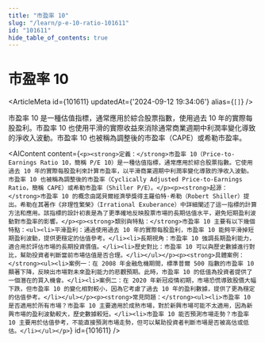 ```yaml
---
title: "市盈率 10"
slug: "/learn/p-e-10-ratio-101611"
id: "101611"
hide_table_of_contents: true
---
```



# 市盈率 10

<ArticleMeta id={101611} updatedAt={'2024-09-12 19:34:06'} alias={`[]`} />
<div className='border-solid border-b border-t-0 my-4 border-[var(--ifm-color-gray-300)]' />

市盈率 10 是一種估值指標，通常應用於綜合股票指數，使用過去 10 年的實際每股盈利。市盈率 10 也使用平滑的實際收益來消除通常商業週期中利潤率變化導致的淨收入波動。市盈率 10 也被稱為調整後的市盈率（CAPE）或希勒市盈率。

<AIContent content={`<p><strong>定義：</strong>市盈率 10（Price-to-Earnings Ratio 10，簡稱 P/E 10）是一種估值指標，通常應用於綜合股票指數。它使用過去 10 年的實際每股盈利來計算市盈率，以平滑商業週期中利潤率變化導致的淨收入波動。市盈率 10 也被稱為調整後的市盈率（Cyclically Adjusted Price-to-Earnings Ratio，簡稱 CAPE）或希勒市盈率（Shiller P/E）。</p><p><strong>起源：</strong>市盈率 10 的概念由諾貝爾經濟學獎得主羅伯特·希勒（Robert Shiller）提出。希勒在其著作《非理性繁榮》（Irrational Exuberance）中詳細闡述了這一指標的計算方法和應用。該指標的設計初衷是為了更準確地反映股票市場的長期估值水平，避免短期盈利波動對市盈率的影響。</p><p><strong>類別與特點：</strong>市盈率 10 主要有以下幾個特點：<ul><li>平滑盈利：通過使用過去 10 年的實際每股盈利，市盈率 10 能夠平滑掉短期盈利波動，提供更穩定的估值參考。</li><li>長期視角：市盈率 10 強調長期盈利能力，適合用於評估市場的長期投資價值。</li><li>歷史對比：市盈率 10 可以與歷史數據進行對比，幫助投資者判斷當前市場估值是否合理。</li></ul></p><p><strong>具體案例：</strong><ul><li>案例一：在 2008 年金融危機期間，標準普爾 500 指數的市盈率 10 顯著下降，反映出市場對未來盈利能力的悲觀預期。此時，市盈率 10 的低值為投資者提供了一個潛在的買入機會。</li><li>案例二：在 2020 年新冠疫情初期，市場恐慌導致股價大幅下跌，但市盈率 10 的變化相對較小，因為它考慮了過去 10 年的盈利數據，提供了更為穩定的估值參考。</li></ul></p><p><strong>常見問題：</strong><ul><li>市盈率 10 是否適用於所有市場？市盈率 10 主要適用於成熟市場，對於新興市場可能不太適用，因為新興市場的盈利波動較大，歷史數據較短。</li><li>市盈率 10 能否預測市場走勢？市盈率 10 主要用於估值參考，不能直接預測市場走勢，但可以幫助投資者判斷市場是否被高估或低估。</li></ul></p>`} id={101611} />
